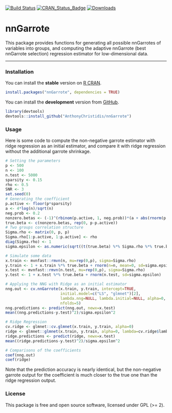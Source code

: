 
[![Build Status](https://travis-ci.org/AnthonyChristidis/nnGarrote.svg?branch=master)](https://travis-ci.com/AnthonyChristidis/nnGarrote) [![CRAN\_Status\_Badge](http://www.r-pkg.org/badges/version/nnGarrote)](https://cran.r-project.org/package=nnGarrote) [![Downloads](http://cranlogs.r-pkg.org/badges/nnGarrote)](https://cran.r-project.org/package=nnGarrote)

nnGarrote
=====

This package provides functions for generating all possible nnGarrotes of variables into groups, and computing the adaptive nnGarrote (best nnGarrote selection) regression estimator for low-dimensional data.

------------------------------------------------------------------------

### Installation

You can install the **stable** version on [R CRAN](https://cran.r-project.org/package=nnGarrote).

``` r
install.packages("nnGarrote", dependencies = TRUE)
```

You can install the **development** version from [GitHub](https://github.com/AnthonyChristidis/nnGarrote).

``` r
library(devtools)
devtools::install_github("AnthonyChristidis/nnGarrote")
```

### Usage

Here is some code to compute the non-negative garrote estimator with ridge regression as an initial estimator, and compare it with ridge regression without the additional garrote shrinkage.

``` r
# Setting the parameters
p <- 500
n <- 100
n.test <- 5000
sparsity <- 0.15
rho <- 0.5
SNR <- 3
set.seed(0)
# Generating the coefficient
p.active <- floor(p*sparsity)
a <- 4*log(n)/sqrt(n)
neg.prob <- 0.2
nonzero.betas <- (-1)^(rbinom(p.active, 1, neg.prob))*(a + abs(rnorm(p.active)))
true.beta <- c(nonzero.betas, rep(0, p-p.active))
# Two groups correlation structure
Sigma.rho <- matrix(0, p, p)
Sigma.rho[1:p.active, 1:p.active] <- rho
diag(Sigma.rho) <- 1
sigma.epsilon <- as.numeric(sqrt((t(true.beta) %*% Sigma.rho %*% true.beta)/SNR))

# Simulate some data
x.train <- mvnfast::rmvn(n, mu=rep(0,p), sigma=Sigma.rho)
y.train <- 1 + x.train %*% true.beta + rnorm(n=n, mean=0, sd=sigma.epsilon)
x.test <- mvnfast::rmvn(n.test, mu=rep(0,p), sigma=Sigma.rho)
y.test <- 1 + x.test %*% true.beta + rnorm(n.test, sd=sigma.epsilon)

# Applying the NNG with Ridge as an initial estimator
nng.out <- cv.nnGarrote(x.train, y.train, intercept=TRUE,
                        initial.model=c("LS", "glmnet")[2],
                        lambda.nng=NULL, lambda.initial=NULL, alpha=0,
                        nfolds=5)
nng.predictions <- predict(nng.out, newx=x.test)
mean((nng.predictions-y.test)^2)/sigma.epsilon^2

# Ridge Regression
cv.ridge <- glmnet::cv.glmnet(x.train, y.train, alpha=0)
ridge <- glmnet::glmnet(x.train, y.train, alpha=0, lambda=cv.ridge$lambda.min)
ridge.predictions <- predict(ridge, newx=x.test)
mean((ridge.predictions-y.test)^2)/sigma.epsilon^2

# Comparisons of the coefficients
coef(nng.out)
coef(ridge)
```

Note that the prediction accuracy is nearly identical, but the non-negative garrote output for the coefficient is much closer to the true one than the ridge regression output.

### License

This package is free and open source software, licensed under GPL (&gt;= 2).
